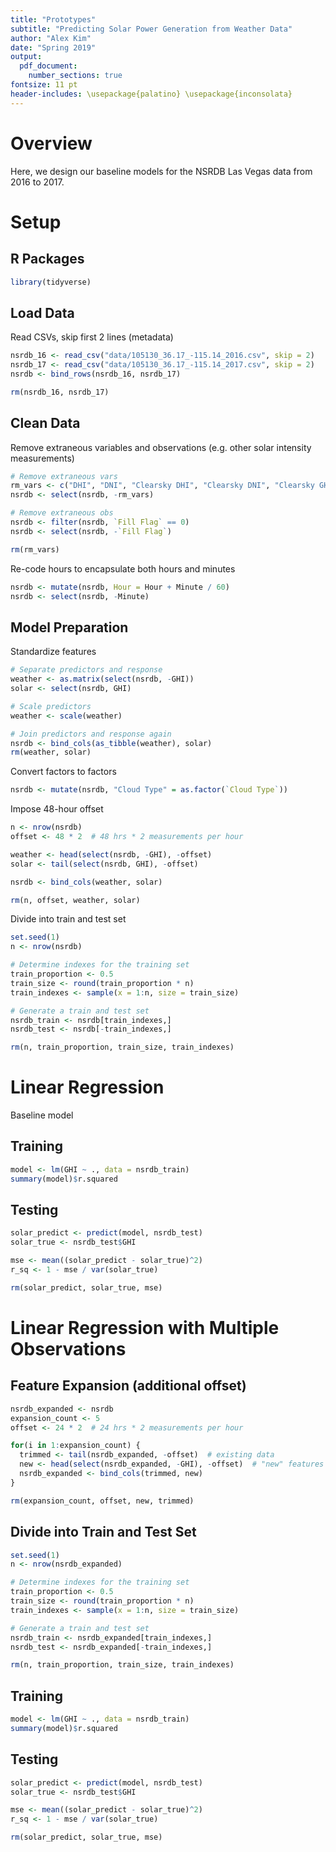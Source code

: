 ```yaml
---
title: "Prototypes"
subtitle: "Predicting Solar Power Generation from Weather Data"
author: "Alex Kim"
date: "Spring 2019"
output:
  pdf_document:
    number_sections: true
fontsize: 11 pt
header-includes: \usepackage{palatino} \usepackage{inconsolata}
---
```


# Overview

Here, we design our baseline models for the NSRDB Las Vegas data from 2016 to 2017.

# Setup

## R Packages

```R
library(tidyverse)
```

## Load Data

Read CSVs, skip first 2 lines (metadata)

```R
nsrdb_16 <- read_csv("data/105130_36.17_-115.14_2016.csv", skip = 2)
nsrdb_17 <- read_csv("data/105130_36.17_-115.14_2017.csv", skip = 2)
nsrdb <- bind_rows(nsrdb_16, nsrdb_17)

rm(nsrdb_16, nsrdb_17)
```

## Clean Data

Remove extraneous variables and observations (e.g. other solar intensity measurements)

```R
# Remove extraneous vars
rm_vars <- c("DHI", "DNI", "Clearsky DHI", "Clearsky DNI", "Clearsky GHI")
nsrdb <- select(nsrdb, -rm_vars)

# Remove extraneous obs
nsrdb <- filter(nsrdb, `Fill Flag` == 0)
nsrdb <- select(nsrdb, -`Fill Flag`)

rm(rm_vars)
```

Re-code hours to encapsulate both hours and minutes

```R
nsrdb <- mutate(nsrdb, Hour = Hour + Minute / 60)
nsrdb <- select(nsrdb, -Minute)
```

## Model Preparation

Standardize features

```R
# Separate predictors and response
weather <- as.matrix(select(nsrdb, -GHI))
solar <- select(nsrdb, GHI)

# Scale predictors
weather <- scale(weather)

# Join predictors and response again
nsrdb <- bind_cols(as_tibble(weather), solar)
rm(weather, solar)
```

Convert factors to factors

```R
nsrdb <- mutate(nsrdb, "Cloud Type" = as.factor(`Cloud Type`))
```

Impose 48-hour offset

```R
n <- nrow(nsrdb)
offset <- 48 * 2  # 48 hrs * 2 measurements per hour

weather <- head(select(nsrdb, -GHI), -offset)
solar <- tail(select(nsrdb, GHI), -offset)

nsrdb <- bind_cols(weather, solar)

rm(n, offset, weather, solar)
```

Divide into train and test set

```R
set.seed(1)
n <- nrow(nsrdb)

# Determine indexes for the training set
train_proportion <- 0.5
train_size <- round(train_proportion * n)
train_indexes <- sample(x = 1:n, size = train_size)

# Generate a train and test set
nsrdb_train <- nsrdb[train_indexes,]
nsrdb_test <- nsrdb[-train_indexes,]

rm(n, train_proportion, train_size, train_indexes)
```

# Linear Regression

Baseline model

## Training

```R
model <- lm(GHI ~ ., data = nsrdb_train)
summary(model)$r.squared
```

## Testing

```R
solar_predict <- predict(model, nsrdb_test)
solar_true <- nsrdb_test$GHI

mse <- mean((solar_predict - solar_true)^2)
r_sq <- 1 - mse / var(solar_true)

rm(solar_predict, solar_true, mse)
```

# Linear Regression with Multiple Observations

## Feature Expansion (additional offset)

```R
nsrdb_expanded <- nsrdb
expansion_count <- 5
offset <- 24 * 2  # 24 hrs * 2 measurements per hour

for(i in 1:expansion_count) {
  trimmed <- tail(nsrdb_expanded, -offset)  # existing data
  new <- head(select(nsrdb_expanded, -GHI), -offset)  # "new" features
  nsrdb_expanded <- bind_cols(trimmed, new)
}

rm(expansion_count, offset, new, trimmed)
```

## Divide into Train and Test Set

```R
set.seed(1)
n <- nrow(nsrdb_expanded)

# Determine indexes for the training set
train_proportion <- 0.5
train_size <- round(train_proportion * n)
train_indexes <- sample(x = 1:n, size = train_size)

# Generate a train and test set
nsrdb_train <- nsrdb_expanded[train_indexes,]
nsrdb_test <- nsrdb_expanded[-train_indexes,]

rm(n, train_proportion, train_size, train_indexes)
```

## Training

```R
model <- lm(GHI ~ ., data = nsrdb_train)
summary(model)$r.squared
```

## Testing

```R
solar_predict <- predict(model, nsrdb_test)
solar_true <- nsrdb_test$GHI

mse <- mean((solar_predict - solar_true)^2)
r_sq <- 1 - mse / var(solar_true)

rm(solar_predict, solar_true, mse)
```